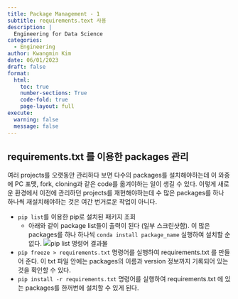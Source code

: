 ```yaml
---
title: Package Management - 1
subtitle: requirements.text 사용
description: | 
  Engineering for Data Science
categories:
  - Engineering
author: Kwangmin Kim
date: 06/01/2023
draft: false
format: 
  html:
    toc: true
    number-sections: True
    code-fold: true
    page-layout: full
execute: 
  warning: false
  message: false
---
```


## requirements.txt 를 이용한 packages 관리

여러 projects를 오랫동안 관리하다 보면 다수의 packages를 설치해야하는데 이 와중에 PC 포맷, fork, cloning과 같은 code를 옮겨야하는 일이 생길 수 있다. 이렇게 새로운 환경에서 이전에 관리하던 projects를 재현해야하는데 수 많은 packages를 하나 하나씩 재설치해야하는 것은 여간 번거로운 작업이 아니다.

* `pip list`를 이용한 pip로 설치된 패키지 조회
    * 아래와 같이 package list들이 출력이 된다 (일부 스크린샷함). 이 많은 packages를 하나 하나씩 `conda install package_name` 실행하여 설치할 순 없다.
    ![pip list 명령어 결과물](../../../../../images/python/requirements1.PNG)
* `pip freeze > requirements.txt` 명령어를 실행하여 requirements.txt 를 만들어 준다. 이 txt 파일 안에는 packages의 이름과 version 정보까지 기록되어 있는 것을 확인할 수 있다.
* `pip install -r requirements.txt` 명령어를 실행하여 requirements.txt 에 있는 packages를 한꺼번에 설치할 수 있게 된다.
